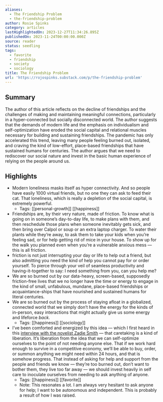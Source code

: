 ```yaml
---
aliases:
  - The Friendship Problem
  - the-friendship-problem
author: Rosie Spinks
category: articles
lastHighlightedOn: 2023-12-27T11:34:26.895Z
publishedOn: 2023-11-24T00:00:00.000Z
source: reader
status: seedling
tags:
  - favorite
  - friendship
  - society
  - sociology
title: The Friendship Problem
url: 'https://rojospinks.substack.com/p/the-friendship-problem'
---
```

## Summary

The author of this article reflects on the decline of friendships and the challenges of making and maintaining meaningful connections, particularly in a hyper-connected but socially disconnected world. The author suggests that the demands of modern life and the emphasis on individualism and self-optimization have eroded the social capital and relational muscles necessary for building and sustaining friendships. The pandemic has only accelerated this trend, leaving many people feeling burned out, isolated, and craving the kind of low-effort, place-based friendships that have sustained humans for centuries. The author argues that we need to rediscover our social nature and invest in the basic human experience of relying on the people around us.

## Highlights

- Modern loneliness masks itself as hyper connectivity. And so people have easily 1000 virtual friends, but no one they can ask to feed their cat. That loneliness, which is really a depletion of the social capital, is extremely powerful.
    - Tags: [[personal-growth]] [[happiness]]
- Friendships are, by their very nature, made of friction. To know what is going on in someone’s day-to-day life, to make plans with them, and then reschedule those plans when someone inevitably gets sick, and then bring over Calpol or soup or an extra laptop charger. To water their plants while they’re away, to ask them to take your kids when you’re feeling sad, or for help getting rid of mice in your house. To show up for the walk you planned even when you’re a vulnerable anxious mess — this is all friction.
- friction is not just interrupting your day or life to help out a friend, but also admitting you need the kind of help you cannot pay for or order yourself. To pierce through your veil of seamless productivity and having-it-together to say: I need something from you, can you help me?
- We are so burned out by our data-heavy, screen-based, supposedly friction-free lives that we no longer have the time or energy to engage in the kind of small, unfabulous, mundane, place-based friendships or acquaintance-ships that have nourished and sustained humans for literal centuries.
- We are so burned out by the process of staying afloat in a globalized, connected world that we simply don’t have the energy for the kinds of in-person, easy interactions that might actually give us some energy and lifeforce _back_.
    - Tags: [[happiness]] [[sociology]]
- I’ve been comforted and energized by this idea — which I first heard in this [interview with the novelist Zadie Smith](https://open.spotify.com/episode/74WBcU7AWiQhAVTbSIXIB2?si=709682fe54ee4c5f) — that caretaking is a kind of liberation.
  It’s liberation from the idea that we can self-optimize ourselves to the point of not needing anyone else. That if we work hard enough to survive in a competitive economy, we’ll be able to buy, order, or summon anything we might need within 24 hours, and that is somehow progress. That instead of asking for help and support from the people and friends we know — they’re too burned out, don’t want to bother them, they live too far away — we should invest heavily in self care to inoculate ourselves from needing to ask anything of anyone.
    - Tags: [[happiness]] [[favorite]]
    - Note: This resonates a lot. I am always very hesitant to ask anyone for help; I want to be autonomous and independent. This is probably a result of how I was raised.
